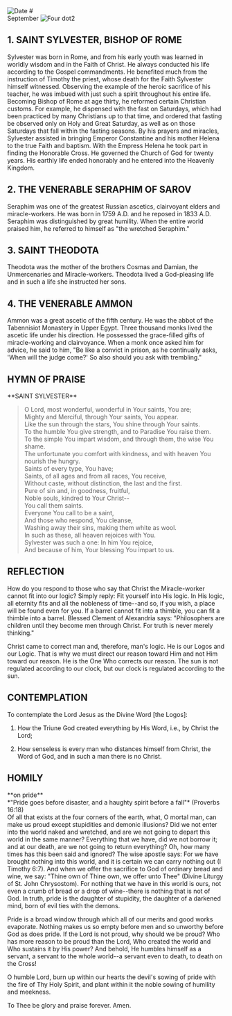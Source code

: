 
<Image src="/title-imprint.png" height={50} width={50} alt="Date" className="title-imprint"/>
# <div id="date">September <Image className="four-dot" src="/four-dot.png" height={15} width={15} alt="Four dot" />2</div>

## 1. SAINT SYLVESTER, BISHOP OF ROME

Sylvester was born in Rome, and from his early youth was learned in worldly wisdom and in the Faith of Christ. He always conducted his life according to the Gospel commandments. He benefited much from the instruction of Timothy the priest, whose death for the Faith Sylvester himself witnessed. Observing the example of the heroic sacrifice of his teacher, he was imbued with just such a spirit throughout his entire life. Becoming Bishop of Rome at age thirty, he reformed certain Christian customs. For example, he dispensed with the fast on Saturdays, which had been practiced by many Christians up to that time, and ordered that fasting be observed only on Holy and Great Saturday, as well as on those Saturdays that fall within the fasting seasons. By his prayers and miracles, Sylvester assisted in bringing Emperor Constantine and his mother Helena to the true Faith and baptism. With the Empress Helena he took part in finding the Honorable Cross. He governed the Church of God for twenty years. His earthly life ended honorably and he entered into the Heavenly Kingdom. 

## 2. THE VENERABLE SERAPHIM OF SAROV

Seraphim was one of the greatest Russian ascetics, clairvoyant elders and miracle-workers. He was born in 1759 A.D. and he reposed in 1833 A.D. Seraphim was distinguished by great humility. When the entire world praised him, he referred to himself as "the wretched Seraphim."

## 3. SAINT THEODOTA

Theodota was the mother of the brothers Cosmas and Damian, the Unmercenaries and Miracle-workers. Theodota lived a God-pleasing life and in such a life she instructed her sons.

## 4. THE VENERABLE AMMON

Ammon was a great ascetic of the fifth century. He was the abbot of the Tabennisiot Monastery in Upper Egypt. Three thousand monks lived the ascetic life under his direction. He possessed the grace-filled gifts of miracle-working and clairvoyance. When a monk once asked him for advice, he said to him, "Be like a convict in prison, as he continually asks, 'When will the judge come?' So also should you ask with trembling."


## HYMN OF PRAISE
<div style={{textAlign:'center'}}>
**SAINT SYLVESTER**
</div>

>O Lord, most wonderful, wonderful in Your saints, You are;  
Mighty and Merciful, through Your saints, You appear.  
Like the sun through the stars, You shine through Your saints.  
To the humble You give strength, and to Paradise You raise them.  
To the simple You impart wisdom, and through them, the wise You shame.  
The unfortunate you comfort with kindness, and with heaven You nourish the hungry.  
Saints of every type, You have;  
Saints, of all ages and from all races, You receive,  
Without caste, without distinction, the last and the first.  
Pure of sin and, in goodness, fruitful,  
Noble souls, kindred to Your Christ--  
You call them saints.  
Everyone You call to be a saint,  
And those who respond, You cleanse,  
Washing away their sins, making them white as wool.  
In such as these, all heaven rejoices with You.  
Sylvester was such a one: In him You rejoice,  
And because of him, Your blessing You impart to us.  


## REFLECTION

How do you respond to those who say that Christ the Miracle-worker cannot fit into our logic? Simply reply: Fit yourself into His logic. In His logic, all eternity fits and all the nobleness of time--and so, if you wish, a place will be found even for you. If a barrel cannot fit into a thimble, you can fit a thimble into a barrel. Blessed Clement of Alexandria says: "Philosophers are children until they become men through Christ. For truth is never merely thinking."

Christ came to correct man and, therefore, man's logic. He is our Logos and our Logic. That is why we must direct our reason toward Him and not Him toward our reason. He is the One Who corrects our reason. The sun is not regulated according to our clock, but our clock is regulated according to the sun.


## CONTEMPLATION

To contemplate the Lord Jesus as the Divine Word [the Logos]:

1. How the Triune God created everything by His Word, i.e., by Christ the Lord;

2. How senseless is every man who distances himself from Christ, the Word of God, and in such a man there is no Christ.


## HOMILY
<div style={{textAlign:'center'}}>
**on pride**
</div>
<div style={{textAlign:'right'}}>
*"Pride goes before disaster, and a haughty spirit before a fall"* (Proverbs 16:18)
</div>
Of all that exists at the four corners of the earth, what, O mortal man, can make us proud except stupidities and demonic illusions? Did we not enter into the world naked and wretched, and are we not going to depart this world in the same manner? Everything that we have, did we not borrow it; and at our death, are we not going to return everything? Oh, how many times has this been said and ignored? The wise apostle says: For we have brought nothing into this world, and it is certain we can carry nothing out (I Timothy 6:7). And when we offer the sacrifice to God of ordinary bread and wine, we say: "Thine own of Thine own, we offer unto Thee" (Divine Liturgy of St. John Chrysostom). For nothing that we have in this world is ours, not even a crumb of bread or a drop of wine--there is nothing that is not of God. In truth, pride is the daughter of stupidity, the daughter of a darkened mind, born of evil ties with the demons.

Pride is a broad window through which all of our merits and good works evaporate. Nothing makes us so empty before men and so unworthy before God as does pride. If the Lord is not proud, why should we be proud? Who has more reason to be proud than the Lord, Who created the world and Who sustains it by His power? And behold, He humbles himself as a servant, a servant to the whole world--a servant even to death, to death on the Cross!

O humble Lord, burn up within our hearts the devil's sowing of pride with the fire of Thy Holy Spirit, and plant within it the noble sowing of humility and meekness.

To Thee be glory and praise forever. Amen.
